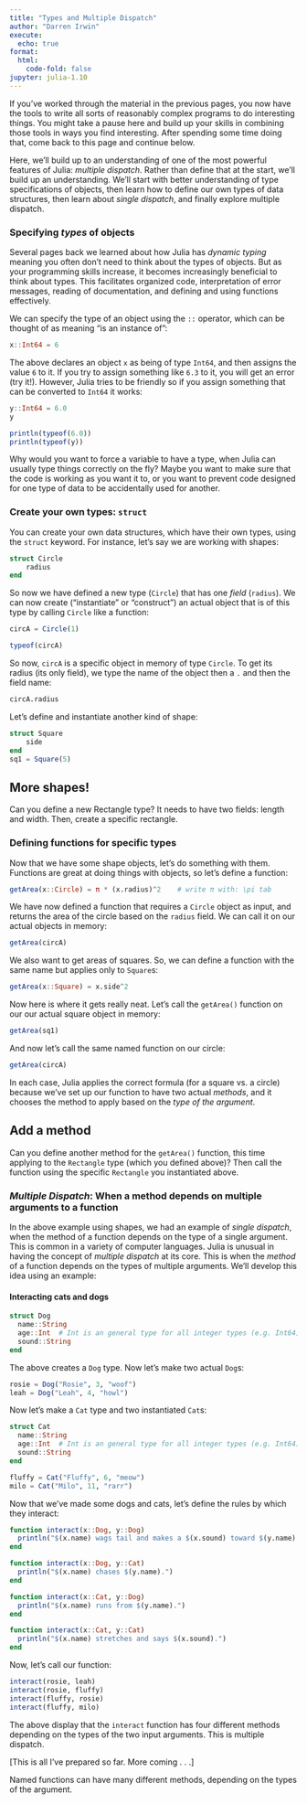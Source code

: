 ```yaml
---
title: "Types and Multiple Dispatch"
author: "Darren Irwin"
execute:
  echo: true
format:
  html:
    code-fold: false
jupyter: julia-1.10
---
```


If you've worked through the material in the previous pages, you now have the tools to write all sorts of reasonably complex programs to do interesting things. You might take a pause here and build up your skills in combining those tools in ways you find interesting. After spending some time doing that, come back to this page and continue below.

Here, we'll build up to an understanding of one of the most powerful features of Julia: _multiple dispatch_. Rather than define that at the start, we'll build up an understanding. We'll start with better understanding of type specifications of objects, then learn how to define our own types of data structures, then learn about _single dispatch_, and finally explore multiple dispatch.

### Specifying _types_ of objects

Several pages back we learned about how Julia has _dynamic typing_ meaning you often don't need to think about the types of objects. But as your programming skills increase, it becomes increasingly beneficial to think about types. This facilitates organized code, interpretation of error messages, reading of documentation, and defining and using functions effectively.

We can specify the type of an object using the `::` operator, which can be thought of as meaning "is an instance of":

```julia
x::Int64 = 6
```

The above declares an object `x` as being of type `Int64`, and then assigns the value `6` to it. If you try to assign something like `6.3` to it, you will get an error (try it!). However, Julia tries to be friendly so if you assign something that can be converted to `Int64` it works:

```julia
y::Int64 = 6.0
y
```

```julia
println(typeof(6.0))
println(typeof(y))
```

Why would you want to force a variable to have a type, when Julia can usually type things correctly on the fly? Maybe you want to make sure that the code is working as you want it to, or you want to prevent code designed for one type of data to be accidentally used for another.

### Create your own types: `struct`

You can create your own data structures, which have their own types, using the `struct` keyword. For instance, let's say we are working with shapes:

```julia
struct Circle
    radius
end
```

So now we have defined a new type (`Circle`) that has one _field_ (`radius`). We can now create ("instantiate" or "construct") an actual object that is of this type by calling `Circle` like a function:

```julia
circA = Circle(1)
```

```julia
typeof(circA)
```

So now, `circA` is a specific object in memory of type `Circle`. To get its radius (its only field), we type the name of the object then a `.` and then the field name:

```julia
circA.radius
```

Let's define and instantiate another kind of shape:

```julia
struct Square
    side
end
sq1 = Square(5)
```

::: {.callout-tip}
## More shapes! 
Can you define a new Rectangle type? It needs to have two fields: length and width. Then, create a specific rectangle.
:::

### Defining functions for specific types

Now that we have some shape objects, let's do something with them. Functions are great at doing things with objects, so let's define a function:

```julia
getArea(x::Circle) = π * (x.radius)^2    # write π with: \pi tab
```

We have now defined a function that requires a `Circle` object as input, and returns the area of the circle based on the `radius` field. We can call it on our actual objects in memory:

```julia
getArea(circA)
```

We also want to get areas of squares. So, we can define a function with the same name but applies only to `Square`s:

```julia
getArea(x::Square) = x.side^2
```

Now here is where it gets really neat. Let's call the `getArea()` function on our our actual square object in memory:

```julia
getArea(sq1)
```

And now let's call the same named function on our circle:

```julia
getArea(circA)
```

In each case, Julia applies the correct formula (for a square vs. a circle) because we've set up our function to have two actual _methods_, and it chooses the method to apply based on the _type of the argument_.

::: {.callout-tip}
## Add a method 
Can you define another method for the `getArea()` function, this time applying to the `Rectangle` type (which you defined above)? Then call the function using the specific `Rectangle` you instantiated above.
:::

### _Multiple Dispatch_: When a method depends on multiple arguments to a function

In the above example using shapes, we had an example of _single dispatch_, when the method of a function depends on the type of a single argument. This is common in a variety of computer languages. Julia is unusual in having the concept of _multiple dispatch_ at its core. This is when the _method_ of a function depends on the types of multiple arguments. We'll develop this idea using an example:

#### Interacting cats and dogs

```julia
struct Dog
  name::String
  age::Int  # Int is an general type for all integer types (e.g. Int64)
  sound::String 
end
```

The above creates a `Dog` type. Now let's make two actual `Dog`s:

```julia
rosie = Dog("Rosie", 3, "woof")
leah = Dog("Leah", 4, "howl")
```

Now let's make a `Cat` type and two instantiated `Cat`s:

```julia
struct Cat
  name::String
  age::Int  # Int is an general type for all integer types (e.g. Int64)
  sound::String 
end

fluffy = Cat("Fluffy", 6, "meow")
milo = Cat("Milo", 11, "rarr")
```

Now that we've made some dogs and cats, let's define the rules by which they interact:

```julia
function interact(x::Dog, y::Dog)
  println("$(x.name) wags tail and makes a $(x.sound) toward $(y.name).")
end
```

```julia
function interact(x::Dog, y::Cat)
  println("$(x.name) chases $(y.name).")
end
```

```julia
function interact(x::Cat, y::Dog)
  println("$(x.name) runs from $(y.name).")
end
```

```julia
function interact(x::Cat, y::Cat)
  println("$(x.name) stretches and says $(x.sound).")
end
```

Now, let's call our function:

```julia
interact(rosie, leah)
interact(rosie, fluffy)
interact(fluffy, rosie)
interact(fluffy, milo)
```

The above display that the `interact` function has four different methods depending on the types of the two input arguments. This is multiple dispatch.

[This is all I've prepared so far. More coming . . .]

Named functions can have many different methods, depending on the types of the argument.














